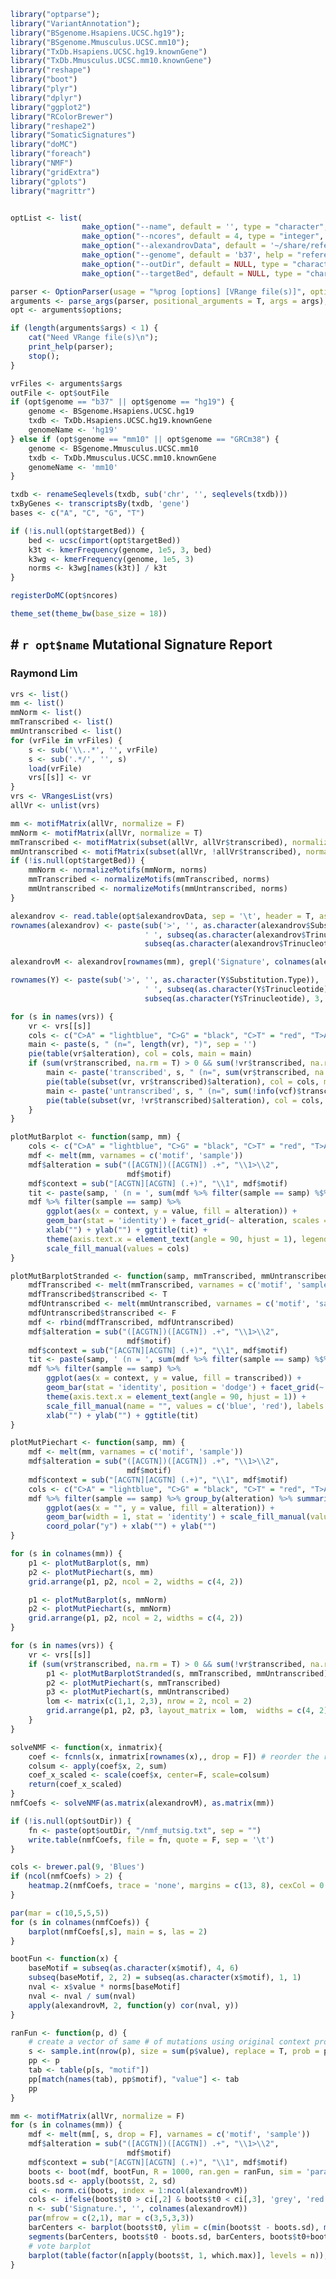 ```r
library("optparse");
library("VariantAnnotation");
library("BSgenome.Hsapiens.UCSC.hg19");
library("BSgenome.Mmusculus.UCSC.mm10");
library("TxDb.Hsapiens.UCSC.hg19.knownGene")
library("TxDb.Mmusculus.UCSC.mm10.knownGene")
library("reshape")
library("boot")
library("plyr")
library("dplyr")
library("ggplot2")
library("RColorBrewer")
library("reshape2")
library("SomaticSignatures")
library("doMC")
library("foreach")
library("NMF")
library("gridExtra")
library("gplots")
library("magrittr")


optList <- list(
                make_option("--name", default = '', type = "character", action = "store", help = "report name"),
                make_option("--ncores", default = 4, type = "integer", action = "store", help = "number of cores"),
                make_option("--alexandrovData", default = '~/share/reference/Alexandrov_NMF_signatures.txt', type = "character", action = "store", help = "alexandrov nmf signatures"),
                make_option("--genome", default = 'b37', help = "reference genome"),
                make_option("--outDir", default = NULL, type = "character", action = "store", help = "output directory"),
                make_option("--targetBed", default = NULL, type = "character", action = "store", help = "target intervals in bed format"))

parser <- OptionParser(usage = "%prog [options] [VRange file(s)]", option_list = optList);
arguments <- parse_args(parser, positional_arguments = T, args = args);
opt <- arguments$options;

if (length(arguments$args) < 1) {
    cat("Need VRange file(s)\n");
    print_help(parser);
    stop();
}

vrFiles <- arguments$args
outFile <- opt$outFile
if (opt$genome == "b37" || opt$genome == "hg19") {
    genome <- BSgenome.Hsapiens.UCSC.hg19
    txdb <- TxDb.Hsapiens.UCSC.hg19.knownGene
    genomeName <- 'hg19'
} else if (opt$genome == "mm10" || opt$genome == "GRCm38") {
    genome <- BSgenome.Mmusculus.UCSC.mm10
    txdb <- TxDb.Mmusculus.UCSC.mm10.knownGene
    genomeName <- 'mm10'
}

txdb <- renameSeqlevels(txdb, sub('chr', '', seqlevels(txdb)))
txByGenes <- transcriptsBy(txdb, 'gene')
bases <- c("A", "C", "G", "T")

if (!is.null(opt$targetBed)) {
    bed <- ucsc(import(opt$targetBed))
    k3t <- kmerFrequency(genome, 1e5, 3, bed)
    k3wg <- kmerFrequency(genome, 1e5, 3)
    norms <- k3wg[names(k3t)] / k3t
}

registerDoMC(opt$ncores)

theme_set(theme_bw(base_size = 18))
```

# `r opt$name` Mutational Signature Report
---
### Raymond Lim

```r
vrs <- list()
mm <- list()
mmNorm <- list()
mmTranscribed <- list()
mmUntranscribed <- list()
for (vrFile in vrFiles) {
    s <- sub('\\..*', '', vrFile)
    s <- sub('.*/', '', s)
    load(vrFile)
    vrs[[s]] <- vr
}
vrs <- VRangesList(vrs)
allVr <- unlist(vrs)

mm <- motifMatrix(allVr, normalize = F)
mmNorm <- motifMatrix(allVr, normalize = T)
mmTranscribed <- motifMatrix(subset(allVr, allVr$transcribed), normalize = T)
mmUntranscribed <- motifMatrix(subset(allVr, !allVr$transcribed), normalize = T)
if (!is.null(opt$targetBed)) {
    mmNorm <- normalizeMotifs(mmNorm, norms)
    mmTranscribed <- normalizeMotifs(mmTranscribed, norms)
    mmUntranscribed <- normalizeMotifs(mmUntranscribed, norms)
}
```

```r
alexandrov <- read.table(opt$alexandrovData, sep = '\t', header = T, as.is = T)
rownames(alexandrov) <- paste(sub('>', '', as.character(alexandrov$Substitution.Type)),
                              ' ', subseq(as.character(alexandrov$Trinucleotide), 1, 1), '.',
                              subseq(as.character(alexandrov$Trinucleotide), 3, 3), sep = '')

alexandrovM <- alexandrov[rownames(mm), grepl('Signature', colnames(alexandrov))]

rownames(Y) <- paste(sub('>', '', as.character(Y$Substitution.Type)),
                              ' ', subseq(as.character(Y$Trinucleotide), 1, 1), '.',
                              subseq(as.character(Y$Trinucleotide), 3, 3), sep = '')

```


```r
for (s in names(vrs)) {
    vr <- vrs[[s]]
    cols <- c("C>A" = "lightblue", "C>G" = "black", "C>T" = "red", "T>A" = "grey", "T>C" = "lightgreen",  "T>G" = "pink")
    main <- paste(s, " (n=", length(vr), ")", sep = '')
    pie(table(vr$alteration), col = cols, main = main)
    if (sum(vr$transcribed, na.rm = T) > 0 && sum(!vr$transcribed, na.rm = T) > 0) {
        main <- paste('transcribed', s, " (n=", sum(vr$transcribed, na.rm = T), ")", sep = '')
        pie(table(subset(vr, vr$transcribed)$alteration), col = cols, main = main)
        main <- paste('untranscribed', s, " (n=", sum(!info(vcf)$transcribed, na.rm = T), ")", sep = '')
        pie(table(subset(vr, !vr$transcribed)$alteration), col = cols, main = paste('untranscribed', main))
    }
}
```


```r
plotMutBarplot <- function(samp, mm) {
    cols <- c("C>A" = "lightblue", "C>G" = "black", "C>T" = "red", "T>A" = "grey", "T>C" = "lightgreen",  "T>G" = "pink")
    mdf <- melt(mm, varnames = c('motif', 'sample'))
    mdf$alteration = sub("([ACGTN])([ACGTN]) .+", "\\1>\\2",
                          mdf$motif)
    mdf$context = sub("[ACGTN][ACGTN] (.+)", "\\1", mdf$motif)
    tit <- paste(samp, ' (n = ', sum(mdf %>% filter(sample == samp) %$% value, na.rm = T), ")", sep = '')
    mdf %>% filter(sample == samp) %>%
        ggplot(aes(x = context, y = value, fill = alteration)) +
        geom_bar(stat = 'identity') + facet_grid(~ alteration, scales = 'free_x') +
        xlab("") + ylab("") + ggtitle(tit) +
        theme(axis.text.x = element_text(angle = 90, hjust = 1), legend.position = 'none') +
        scale_fill_manual(values = cols)
}

plotMutBarplotStranded <- function(samp, mmTranscribed, mmUntranscribed) {
    mdfTranscribed <- melt(mmTranscribed, varnames = c('motif', 'sample'))
    mdfTranscribed$transcribed <- T
    mdfUntranscribed <- melt(mmUntranscribed, varnames = c('motif', 'sample'))
    mdfUntranscribed$transcribed <- F
    mdf <- rbind(mdfTranscribed, mdfUntranscribed)
    mdf$alteration = sub("([ACGTN])([ACGTN]) .+", "\\1>\\2",
                          mdf$motif)
    mdf$context = sub("[ACGTN][ACGTN] (.+)", "\\1", mdf$motif)
    tit <- paste(samp, ' (n = ', sum(mdf %>% filter(sample == samp) %$% value, na.rm = T), ")", sep = '')
    mdf %>% filter(sample == samp) %>%
        ggplot(aes(x = context, y = value, fill = transcribed)) +
        geom_bar(stat = 'identity', position = 'dodge') + facet_grid(~ alteration, scales = 'free_x') +
        theme(axis.text.x = element_text(angle = 90, hjust = 1)) + 
        scale_fill_manual(name = "", values = c('blue', 'red'), labels = c("Transcribed strand", 'Untranscribed strand')) + 
        xlab("") + ylab("") + ggtitle(tit)
}

plotMutPiechart <- function(samp, mm) {
    mdf <- melt(mm, varnames = c('motif', 'sample'))
    mdf$alteration = sub("([ACGTN])([ACGTN]) .+", "\\1>\\2",
                          mdf$motif)
    mdf$context = sub("[ACGTN][ACGTN] (.+)", "\\1", mdf$motif)
    cols <- c("C>A" = "lightblue", "C>G" = "black", "C>T" = "red", "T>A" = "grey", "T>C" = "lightgreen",  "T>G" = "pink")
    mdf %>% filter(sample == samp) %>% group_by(alteration) %>% summarise(value = sum(value)) %>%
        ggplot(aes(x = "", y = value, fill = alteration)) +
        geom_bar(width = 1, stat = 'identity') + scale_fill_manual(values = cols) + 
        coord_polar("y") + xlab("") + ylab("")
}

for (s in colnames(mm)) {
    p1 <- plotMutBarplot(s, mm)
    p2 <- plotMutPiechart(s, mm)
    grid.arrange(p1, p2, ncol = 2, widths = c(4, 2))

    p1 <- plotMutBarplot(s, mmNorm)
    p2 <- plotMutPiechart(s, mmNorm)
    grid.arrange(p1, p2, ncol = 2, widths = c(4, 2))
}

for (s in names(vrs)) {
    vr <- vrs[[s]]
    if (sum(vr$transcribed, na.rm = T) > 0 && sum(!vr$transcribed, na.rm = T) > 0) {
        p1 <- plotMutBarplotStranded(s, mmTranscribed, mmUntranscribed)
        p2 <- plotMutPiechart(s, mmTranscribed)
        p3 <- plotMutPiechart(s, mmUntranscribed)
        lom <- matrix(c(1,1, 2,3), nrow = 2, ncol = 2)
        grid.arrange(p1, p2, p3, layout_matrix = lom,  widths = c(4, 2))
    }
}

```

```r
solveNMF <- function(x, inmatrix){
    coef <- fcnnls(x, inmatrix[rownames(x),, drop = F]) # reorder the rownames of the in matrix 
    colsum <- apply(coef$x, 2, sum)
    coef_x_scaled <- scale(coef$x, center=F, scale=colsum)
    return(coef_x_scaled)
}
nmfCoefs <- solveNMF(as.matrix(alexandrovM), as.matrix(mm))

if (!is.null(opt$outDir)) {
    fn <- paste(opt$outDir, "/nmf_mutsig.txt", sep = "")
    write.table(nmfCoefs, file = fn, quote = F, sep = '\t')
}

cols <- brewer.pal(9, 'Blues')
if (ncol(nmfCoefs) > 2) {
    heatmap.2(nmfCoefs, trace = 'none', margins = c(13, 8), cexCol = 0.8, col = cols, Rowv = F, Colv = F, dendrogram = 'none')
}

par(mar = c(10,5,5,5))
for (s in colnames(nmfCoefs)) {
    barplot(nmfCoefs[,s], main = s, las = 2)
}
```

```r
bootFun <- function(x) {
    baseMotif = subseq(as.character(x$motif), 4, 6)
    subseq(baseMotif, 2, 2) = subseq(as.character(x$motif), 1, 1)
    nval <- x$value * norms[baseMotif]
    nval <- nval / sum(nval)
    apply(alexandrovM, 2, function(y) cor(nval, y))
}

ranFun <- function(p, d) {
    # create a vector of same # of mutations using original context probabilities
    s <- sample.int(nrow(p), size = sum(p$value), replace = T, prob = p$value / sum(p$value))
    pp <- p
    tab <- table(p[s, "motif"])
    pp[match(names(tab), pp$motif), "value"] <- tab
    pp
}

mm <- motifMatrix(allVr, normalize = F)
for (s in colnames(mm)) {
    mdf <- melt(mm[, s, drop = F], varnames = c('motif', 'sample'))
    mdf$alteration = sub("([ACGTN])([ACGTN]) .+", "\\1>\\2",
                          mdf$motif)
    mdf$context = sub("[ACGTN][ACGTN] (.+)", "\\1", mdf$motif)
    boots <- boot(mdf, bootFun, R = 1000, ran.gen = ranFun, sim = 'parametric', parallel = 'multicore')
    boots.sd <- apply(boots$t, 2, sd)
    ci <- norm.ci(boots, index = 1:ncol(alexandrovM))
    cols <- ifelse(boots$t0 > ci[,2] & boots$t0 < ci[,3], 'grey', 'red')
    n <- sub('Signature.', '', colnames(alexandrovM))
    par(mfrow = c(2,1), mar = c(3,5,3,3))
    barCenters <- barplot(boots$t0, ylim = c(min(boots$t - boots.sd), max(boots$t + boots.sd)), names.arg = n, col = cols, main = s, ylab = 'Correlation')
    segments(barCenters, boots$t0 - boots.sd, barCenters, boots$t0+boots.sd, lwd = 1)
    # vote barplot
    barplot(table(factor(n[apply(boots$t, 1, which.max)], levels = n)), ylab = '# Votes')
}
```

